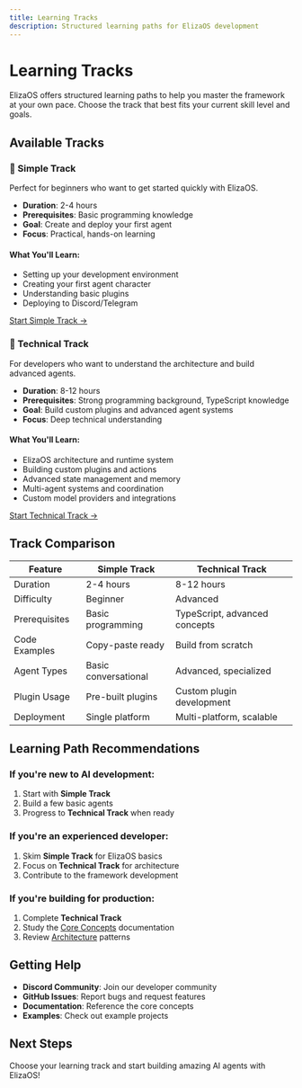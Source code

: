 ```yaml
---
title: Learning Tracks
description: Structured learning paths for ElizaOS development
---
```


# Learning Tracks

ElizaOS offers structured learning paths to help you master the framework at your own pace. Choose the track that best fits your current skill level and goals.

## Available Tracks

### 🚀 Simple Track
Perfect for beginners who want to get started quickly with ElizaOS.

- **Duration**: 2-4 hours
- **Prerequisites**: Basic programming knowledge
- **Goal**: Create and deploy your first agent
- **Focus**: Practical, hands-on learning

<div className="border rounded-lg p-4 mb-4">
  <h4 className="font-semibold mb-2">What You'll Learn:</h4>
  <ul className="list-disc list-inside space-y-1">
    <li>Setting up your development environment</li>
    <li>Creating your first agent character</li>
    <li>Understanding basic plugins</li>
    <li>Deploying to Discord/Telegram</li>
  </ul>
</div>

[Start Simple Track →](./simple/)

### 🔧 Technical Track
For developers who want to understand the architecture and build advanced agents.

- **Duration**: 8-12 hours
- **Prerequisites**: Strong programming background, TypeScript knowledge
- **Goal**: Build custom plugins and advanced agent systems
- **Focus**: Deep technical understanding

<div className="border rounded-lg p-4 mb-4">
  <h4 className="font-semibold mb-2">What You'll Learn:</h4>
  <ul className="list-disc list-inside space-y-1">
    <li>ElizaOS architecture and runtime system</li>
    <li>Building custom plugins and actions</li>
    <li>Advanced state management and memory</li>
    <li>Multi-agent systems and coordination</li>
    <li>Custom model providers and integrations</li>
  </ul>
</div>

[Start Technical Track →](./technical/)

## Track Comparison

| Feature | Simple Track | Technical Track |
|---------|--------------|-----------------|
| Duration | 2-4 hours | 8-12 hours |
| Difficulty | Beginner | Advanced |
| Prerequisites | Basic programming | TypeScript, advanced concepts |
| Code Examples | Copy-paste ready | Build from scratch |
| Agent Types | Basic conversational | Advanced, specialized |
| Plugin Usage | Pre-built plugins | Custom plugin development |
| Deployment | Single platform | Multi-platform, scalable |

## Learning Path Recommendations

### If you're new to AI development:
1. Start with **Simple Track**
2. Build a few basic agents
3. Progress to **Technical Track** when ready

### If you're an experienced developer:
1. Skim **Simple Track** for ElizaOS basics
2. Focus on **Technical Track** for architecture
3. Contribute to the framework development

### If you're building for production:
1. Complete **Technical Track**
2. Study the [Core Concepts](../core-concepts/) documentation
3. Review [Architecture](../core-concepts/architecture/) patterns

## Getting Help

- **Discord Community**: Join our developer community
- **GitHub Issues**: Report bugs and request features
- **Documentation**: Reference the core concepts
- **Examples**: Check out example projects

## Next Steps

Choose your learning track and start building amazing AI agents with ElizaOS!